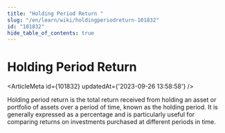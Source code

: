 ```yaml
---
title: "Holding Period Return "
slug: "/en/learn/wiki/holdingperiodreturn-101832"
id: "101832"
hide_table_of_contents: true
---
```



# Holding Period Return 

<ArticleMeta id={101832} updatedAt={'2023-09-26 13:58:58'} />
<div className='border-solid border-b border-t-0 my-4 border-[var(--ifm-color-gray-300)]' />

Holding period return is the total return received from holding an asset or portfolio of assets over a period of time, known as the holding period. It is generally expressed as a percentage and is particularly useful for comparing returns on investments purchased at different periods in time.
